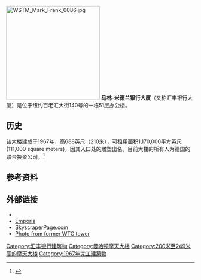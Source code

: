 {{Coord|40|42|31|N|74|00|36|W|display=title}}
[[File:WSTM_Mark_Frank_0086.jpg|250px]]
'''马林-米德兰银行大厦'''（又称汇丰银行大厦）是位于纽约百老汇大街140号的一栋51层办公楼。

==历史==
该大楼建成于1967年，高688英尺（210米），可租用面积1,170,000平方英尺(111,000 square meters)，因其入口处的雕塑出名。目前大楼的所有人为德国的联合投资公司。<ref>{{cite news |title=Germans pay $465m for 140 Broadway |first=Linda |last=Barr |url=http://findarticles.com/p/articles/mi_m3601/is_40_50/ai_n6042553/ |work=Real Estate Weekly |date=2004-05-12 |accessdate=2011-10-30 |archive-date=2012-07-16 |archive-url=https://archive.is/20120716143745/http://findarticles.com/p/articles/mi_m3601/is_40_50/ai_n6042553/ |dead-url=no }}</ref>

== 参考资料 ==
{{Reflist}}

== 外部链接 ==
{{Commonscat|Marine Midland Building|马林-米德兰银行大厦}}
*{{official website|http://www.140broadway.com}}
*[http://www.emporis.com/en/wm/bu/?id=hsbcbankbuilding-newyorkcity-ny-usa Emporis] {{Wayback|url=http://www.emporis.com/en/wm/bu/?id=hsbcbankbuilding-newyorkcity-ny-usa |date=20071018165942 }}
*[http://skyscraperpage.com/cities/?buildingID=1194 SkyscraperPage.com] {{Wayback|url=http://skyscraperpage.com/cities/?buildingID=1194 |date=20180821191924 }}
*[https://web.archive.org/web/20170208133840/http://www.in-arch.net/NYC_Images/midland.html Photo from former WTC tower]

[[Category:汇丰银行建筑物|Category:汇丰银行建筑物]]
[[Category:曼哈顿摩天大楼|Category:曼哈顿摩天大楼]]
[[Category:200米至249米高的摩天大楼|Category:200米至249米高的摩天大楼]]
[[Category:1967年完工建築物|Category:1967年完工建築物]]